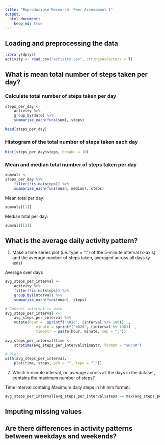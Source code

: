 ```yaml
---
title: "Reproducible Research: Peer Assessment 1"
output: 
  html_document:
    keep_md: true
---
```



## Loading and preprocessing the data
```r
library(dplyr)
activity <- read.csv("activity.csv", stringsAsFactors = T)
```

## What is mean total number of steps taken per day?


### Calculate total number of steps taken per day
```r
steps_per_day <- 
    activity %>% 
    group_by(date) %>% 
    summarise_each(funs(sum), steps)
    
head(steps_per_day)
```

### Histogram of the total number of steps taken each day
```r
hist(steps_per_day$steps, breaks = 10)
```

### Mean and median total number of steps taken per day
```r
sumvals <-
steps_per_day %>% 
    filter(!is.na(steps)) %>%
    summarise_each(funs(mean, median), steps)
```

Mean total per day: 
```r
sumvals[[1]] 
```

Median total per day: 
```r
sumvals[[2]] 
```


## What is the average daily activity pattern?

1. Make a time series plot (i.e. type = "l") of the 5-minute interval (x-axis) 
and the average number of steps taken, averaged across all days (y-axis)


Average over days
```r
avg_steps_per_interval <- 
    activity %>% 
    filter(!is.na(steps)) %>%
    group_by(interval) %>% 
    summarise_each(funs(mean), steps)

# Convert interval to date
avg_steps_per_interval <- 
    avg_steps_per_interval %>%
    mutate(hour =  sprintf("%02d", (interval %/% 100))  ,
              minute = sprintf("%02d", (interval %% 100))  ,
              timeStr = paste(hour, minute, sep = ":"))
    
avg_steps_per_interval$time <-          
    strptime(avg_steps_per_interval$timeStr, format = "%H:%M")

# Plot
with(avg_steps_per_interval,
    plot(time, steps, pch = "", type = "l"))
```

2. Which 5-minute interval, on average across all the days in the dataset, 
contains the maximum number of steps?

Time interval containg Maximum daily steps in hh:mm format:

```r
avg_steps_per_interval[avg_steps_per_interval$steps == max(avg_steps_per_interval$steps), 5][[1]]
```

## Imputing missing values



## Are there differences in activity patterns between weekdays and weekends?
